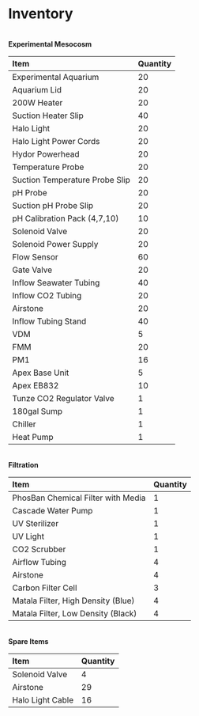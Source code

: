 # Inventory

<br /> **Experimental Mesocosm**

Item | Quantity
:-----|:---------
Experimental Aquarium | 20
Aquarium Lid | 20
200W Heater | 20
Suction Heater Slip | 40
Halo Light | 20
Halo Light Power Cords | 20
Hydor Powerhead | 20
Temperature Probe | 20
Suction Temperature Probe Slip | 20
pH Probe | 20
Suction pH Probe Slip | 20
pH Calibration Pack (4,7,10) | 10
Solenoid Valve | 20
Solenoid Power Supply | 20
Flow Sensor | 60
Gate Valve | 20
Inflow Seawater Tubing | 40
Inflow CO2 Tubing | 20
Airstone | 20
Inflow Tubing Stand | 40
VDM | 5 
FMM | 20
PM1 | 16
Apex Base Unit | 5
Apex EB832 | 10
Tunze CO2 Regulator Valve | 1
180gal Sump | 1
Chiller | 1
Heat Pump | 1


<br /> **Filtration**

Item | Quantity
:-----|:---------
PhosBan Chemical Filter with Media | 1
Cascade Water Pump | 1
UV Sterilizer | 1
UV Light | 1
CO2 Scrubber | 1
Airflow Tubing | 4
Airstone | 4
Carbon Filter Cell | 3
Matala Filter, High Density (Blue) | 4
Matala Filter, Low Density (Black) | 4


<br /> **Spare Items**

Item | Quantity
:-----|:---------
Solenoid Valve | 4
Airstone | 29
Halo Light Cable | 16

